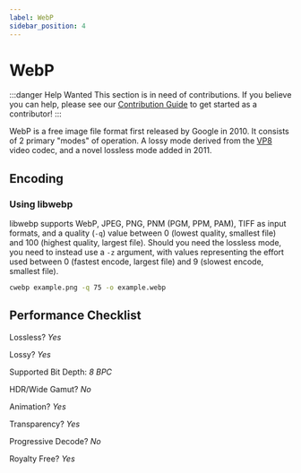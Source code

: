 ```yaml
---
label: WebP
sidebar_position: 4
---
```


# WebP

:::danger Help Wanted
This section is in need of contributions. If you believe you can help, please see our [Contribution Guide](../contribution-guide.mdx) to get started as a contributor!
:::

WebP is a free image file format first released by Google in 2010. It consists of 2 primary "modes" of operation. A lossy mode derived from the [VP8](../video/VP8.mdx) video codec, and a novel lossless mode added in 2011.

## Encoding

### Using libwebp
libwebp supports WebP, JPEG, PNG, PNM (PGM, PPM, PAM), TIFF as input formats, and a quality (`-q`) value between 0 (lowest quality, smallest file) and 100 (highest quality, largest file). Should you need the lossless mode, you need to instead use a `-z` argument, with values representing the effort used between 0 (fastest encode, largest file) and 9 (slowest encode, smallest file).
```bash
cwebp example.png -q 75 -o example.webp
```

## Performance Checklist

Lossless? *Yes*

Lossy? *Yes*

Supported Bit Depth:
*8 BPC*

HDR/Wide Gamut? *No*

Animation? *Yes*

Transparency? *Yes*

Progressive Decode? *No*

Royalty Free? *Yes*